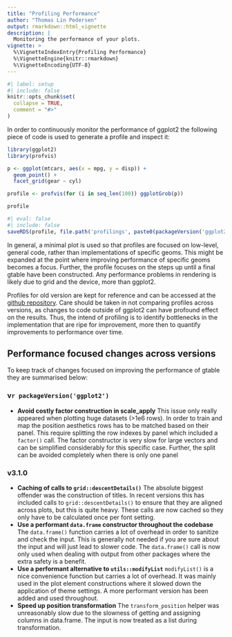 ```yaml
---
title: "Profiling Performance"
author: "Thomas Lin Pedersen"
output: rmarkdown::html_vignette
description: |
  Monitoring the performance of your plots.
vignette: >
  %\VignetteIndexEntry{Profiling Performance}
  %\VignetteEngine{knitr::rmarkdown}
  %\VignetteEncoding{UTF-8}
---
```


```r
#| label: setup
#| include: false
knitr::opts_chunk$set(
  collapse = TRUE,
  comment = "#>"
)
```

In order to continuously monitor the performance of ggplot2
the following piece of code is used to generate a profile and inspect it:

```r
library(ggplot2)
library(profvis)

p <- ggplot(mtcars, aes(x = mpg, y = disp)) + 
  geom_point() + 
  facet_grid(gear ~ cyl)

profile <- profvis(for (i in seq_len(100)) ggplotGrob(p))

profile
```

```r
#| eval: false
#| include: false
saveRDS(profile, file.path('profilings', paste0(packageVersion('ggplot2'), '.rds')))
```

In general, a minimal plot is used so that profiles are focused on low-level,
general code, rather than implementations of specific geoms. This might be
expanded at the point where improving performance of specific geoms becomes a
focus. Further, the profile focuses on the steps up until a final gtable have
been constructed. Any performance problems in rendering is likely due to grid 
and the device, more than ggplot2.

Profiles for old version are kept for reference and can be accessed at 
the [github repository](https://github.com/tidyverse/ggplot2/tree/master/vignettes/profilings).
Care should be taken in not comparing profiles across versions, as 
changes to code outside of ggplot2 can have profound effect on the results.
Thus, the intend of profiling is to identify bottlenecks in the implementation
that are ripe for improvement, more then to quantify improvements to performance
over time.

## Performance focused changes across versions
To keep track of changes focused on improving the performance of gtable they
are summarised below:

### v`r packageVersion('ggplot2')`
- **Avoid costly factor construction in scale_apply** This issue only really 
  appeared when plotting huge datasets (>1e6 rows). In order to train and map 
  the position aesthetics rows has to be matched based on their panel. This 
  require splitting the row indexes by panel which included a `factor()` call. 
  The factor constructor is very slow for large vectors and can be simplified 
  considerably for this specific case. Further, the split can be avoided 
  completely when there is only one panel

### v3.1.0
- **Caching of calls to `grid::descentDetails()`** The absolute biggest offender
  was the construction of titles. In recent versions this has included calls to
  `grid::descentDetails()` to ensure that they are aligned across plots, but 
  this is quite heavy. These calls are now cached so they only have to be 
  calculated once per font setting.
- **Use a performant `data.frame` constructor throughout the codebase** The
  `data.frame()` function carries a lot of overhead in order to sanitize and 
  check the input. This is generally not needed if you are sure about the input
  and will just lead to slower code. The `data.frame()` call is now only used
  when dealing with output from other packages where the extra safety is a 
  benefit.
- **Use a performant alternative to `utils::modifyList`** `modifyList()` is a 
  nice convenience function but carries a lot of overhead. It was mainly used
  in the plot element constructions where it slowed down the application of 
  theme settings. A more performant version has been added and used throughout.
- **Speed up position transformation** The `transform_position` helper was 
  unreasonably slow due to the slowness of getting and assigning columns in 
  data.frame. The input is now treated as a list during transformation.
